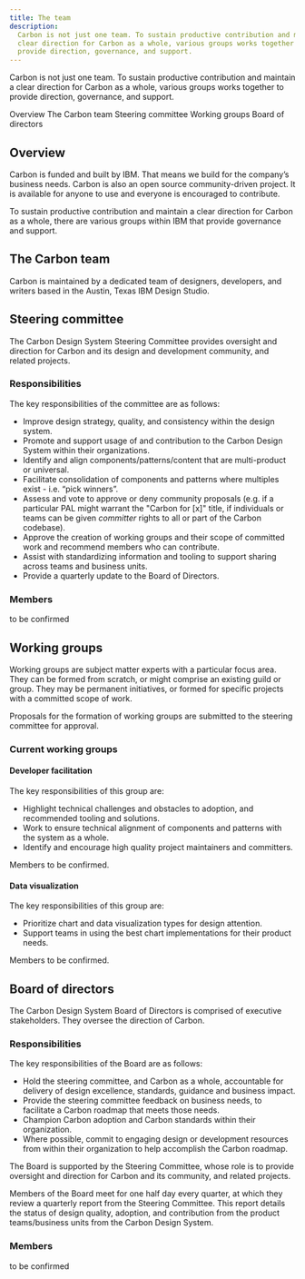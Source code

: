 ```yaml
---
title: The team
description:
  Carbon is not just one team. To sustain productive contribution and maintain a
  clear direction for Carbon as a whole, various groups works together to
  provide direction, governance, and support.
---
```


<PageDescription>

Carbon is not just one team. To sustain productive contribution and maintain a
clear direction for Carbon as a whole, various groups works together to provide
direction, governance, and support.

</PageDescription>

<AnchorLinks>
  <AnchorLink>Overview</AnchorLink>
  <AnchorLink>The Carbon team</AnchorLink>
  <AnchorLink>Steering committee</AnchorLink>
  <AnchorLink>Working groups</AnchorLink>
  <AnchorLink>Board of directors</AnchorLink>

</AnchorLinks>

## Overview

Carbon is funded and built by IBM. That means we build for the company’s
business needs. Carbon is also an open source community-driven project. It is
available for anyone to use and everyone is encouraged to contribute.

To sustain productive contribution and maintain a clear direction for Carbon as
a whole, there are various groups within IBM that provide governance and
support.

## The Carbon team

Carbon is maintained by a dedicated team of designers, developers, and writers
based in the Austin, Texas IBM Design Studio.

## Steering committee

The Carbon Design System Steering Committee provides oversight and direction for
Carbon and its design and development community, and related projects.

### Responsibilities

The key responsibilities of the committee are as follows:

- Improve design strategy, quality, and consistency within the design system.
- Promote and support usage of and contribution to the Carbon Design System
  within their organizations.
- Identify and align components/patterns/content that are multi-product or
  universal.
- Facilitate consolidation of components and patterns where multiples exist -
  i.e. “pick winners”.
- Assess and vote to approve or deny community proposals (e.g. if a particular
  PAL might warrant the "Carbon for [x]" title, if individuals or teams can be
  given _committer_ rights to all or part of the Carbon codebase).
- Approve the creation of working groups and their scope of committed work and
  recommend members who can contribute.
- Assist with standardizing information and tooling to support sharing across
  teams and business units.
- Provide a quarterly update to the Board of Directors.

### Members

to be confirmed

## Working groups

Working groups are subject matter experts with a particular focus area. They can
be formed from scratch, or might comprise an existing guild or group. They may
be permanent initiatives, or formed for specific projects with a committed scope
of work.

Proposals for the formation of working groups are submitted to the steering
committee for approval.

### Current working groups

#### Developer facilitation

The key responsibilities of this group are:

- Highlight technical challenges and obstacles to adoption, and recommended
  tooling and solutions.
- Work to ensure technical alignment of components and patterns with the system
  as a whole.
- Identify and encourage high quality project maintainers and committers.

Members to be confirmed.

#### Data visualization

The key responsibilities of this group are:

- Prioritize chart and data visualization types for design attention.
- Support teams in using the best chart implementations for their product needs.

Members to be confirmed.

## Board of directors

The Carbon Design System Board of Directors is comprised of executive
stakeholders. They oversee the direction of Carbon.

### Responsibilities

The key responsibilities of the Board are as follows:

- Hold the steering committee, and Carbon as a whole, accountable for delivery
  of design excellence, standards, guidance and business impact.
- Provide the steering committee feedback on business needs, to facilitate a
  Carbon roadmap that meets those needs.
- Champion Carbon adoption and Carbon standards within their organization.
- Where possible, commit to engaging design or development resources from within
  their organization to help accomplish the Carbon roadmap.

The Board is supported by the Steering Committee, whose role is to provide
oversight and direction for Carbon and its community, and related projects.

Members of the Board meet for one half day every quarter, at which they review a
quarterly report from the Steering Committee. This report details the status of
design quality, adoption, and contribution from the product teams/business units
from the Carbon Design System.

### Members

to be confirmed
